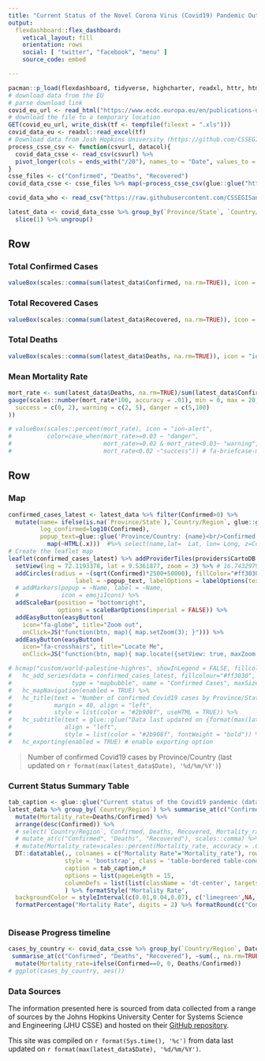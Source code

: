 ```yaml
---
title: "Current Status of the Novel Corona Virus (Covid19) Pandemic Outbreak"
output: 
  flexdashboard::flex_dashboard:
    vetical_layout: fill
    orientation: rows
    social: [ "twitter", "facebook", "menu" ]
    source_code: embed

---
```


```r
pacman::p_load(flexdashboard, tidyverse, highcharter, readxl, httr, htmltools, rvest, kableExtra, DT, leaflet, leafpm)
# download data from the EU
# parse download link
covid_eu_url <- read_html("https://www.ecdc.europa.eu/en/publications-data/download-todays-data-geographic-distribution-covid-19-cases-worldwide") %>% html_nodes("a") %>% html_attr("href") %>% .[grepl(".xls", .)] 
# download the file to a temporary location
GET(covid_eu_url, write_disk(tf <- tempfile(fileext = ".xls")))
covid_data_eu <- readxl::read_excel(tf)
# Download data from Josh Hopkins University (https://github.com/CSSEGISandData/COVID-19)
process_csse_csv <- function(csvurl, datacol){
  covid_data_csse <- read_csv(csvurl) %>% 
  pivot_longer(cols = ends_with("/20"), names_to = "Date", values_to = datacol) %>% mutate(Date=as.Date(Date, "%m/%d/%y"))
}
csse_files <- c("Confirmed", "Deaths", "Recovered")
covid_data_csse <- csse_files %>% map(~process_csse_csv(glue::glue("https://raw.githubusercontent.com/CSSEGISandData/COVID-19/master/csse_covid_19_data/csse_covid_19_time_series/time_series_19-covid-{.x}.csv"), .x)) %>% reduce(left_join) #%>%  mutate(Mortality_rate=Deaths/Confirmed)

covid_data_who <- read_csv("https://raw.githubusercontent.com/CSSEGISandData/COVID-19/master/who_covid_19_situation_reports/who_covid_19_sit_rep_time_series/who_covid_19_sit_rep_time_series.csv")

latest_data <- covid_data_csse %>% group_by(`Province/State`, `Country/Region`) %>% arrange(desc(Date)) %>% 
  slice(1) %>% ungroup()  
```

Row {data-height=120}
-----------------------------------------------------------------------

### Total Confirmed Cases

```r
valueBox(scales::comma(sum(latest_data$Confirmed, na.rm=TRUE)), icon = "fa-procedures", color="warning") # ion-fitness-outline fa-biohazard ion-medkit-outline ion-ios-medkit-outline
```

### Total Recovered Cases

```r
valueBox(scales::comma(sum(latest_data$Recovered, na.rm=TRUE)), icon = "ion-android-favorite-outline", color="success") # fa-briefcase-medical ion-ios-heart-outline
```

### Total Deaths

```r
valueBox(scales::comma(sum(latest_data$Deaths, na.rm=TRUE)), icon = "ion-heart-broken", color="danger") # ion-skull-outline, ion-pulse, 
```


### Mean Mortality Rate

```r
mort_rate <- sum(latest_data$Deaths, na.rm=TRUE)/sum(latest_data$Confirmed, na.rm=TRUE)
gauge(scales::number(mort_rate*100, accuracy = .01), min = 0, max = 20, symbol = '%', gaugeSectors(
  success = c(0, 2), warning = c(2, 5), danger = c(5,100)
))

# valueBox(scales::percent(mort_rate), icon = "ion-alert", 
#          color=case_when(mort_rate>=0.03 ~ "danger", 
#                          mort_rate>=0.02 & mort_rate<0.03~ "warning", 
#                          mort_rate<0.02 ~"success")) # fa-briefcase-medical ion-ios-heart-outline ion-ios-information-outline ion-alert
```

Row {.tabset .tabset-fade}
-------------------------------------

### Map 

```r
confirmed_cases_latest <- latest_data %>% filter(Confirmed>0) %>% 
  mutate(name= ifelse(is.na(`Province/State`),`Country/Region`, glue::glue('{`Province/State`} ({`Country/Region`})')),
         log_confirmed=log10(Confirmed),
         popup_text=glue::glue('Province/Country: {name}<br/>Confirmed cases: {kableExtra::text_spec(scales::comma(Confirmed), background  = "gold")}<br/>Confirmed deaths: {kableExtra::text_spec(scales::comma(Deaths), background  = "orangered", color="white")} ({scales::percent(Deaths/Confirmed, accuracy=.1)})<br/>Confirmed recovered: {kableExtra::text_spec(scales::comma(Recovered), background  = "limegreen")}') %>% 
           map(~HTML(.x)))  #%>% select(name,lat=  Lat, lon= Long, z=Confirmed)
# Create the leaflet map
leaflet(confirmed_cases_latest) %>% addProviderTiles(providers$CartoDB.Positron) %>% # Esri.WorldStreetMap providers$CartoDB.Positron
  setView(lng = 72.1193378, lat = 9.5361877, zoom = 3) %>% # 16.7432979,29.195003,3z
  addCircles(radius = ~(sqrt(Confirmed)*2500+50000), fillColor="#ff3030", stroke=FALSE, fillOpacity = 0.7,
                   label = ~popup_text, labelOptions = labelOptions(textOnly = FALSE, textsize = "12px")) %>% 
  # addMarkers(popup = ~Name, label = ~Name, 
  #            icon = emojiIcons) %>% 
  addScaleBar(position = "bottomright",
              options = scaleBarOptions(imperial = FALSE)) %>%
  addEasyButton(easyButton(
    icon="fa-globe", title="Zoom out",
    onClick=JS("function(btn, map){ map.setZoom(3); }"))) %>%
  addEasyButton(easyButton(
    icon="fa-crosshairs", title="Locate Me",
    onClick=JS("function(btn, map){ map.locate({setView: true, maxZoom: 6}); }"))) # flyTo

# hcmap("custom/world-palestine-highres", showInLegend = FALSE, fillcolour="#ff3030") %>% 
#   hc_add_series(data = confirmed_cases_latest, fillcolour="#ff3030",
#                 type = "mapbubble", name = "Confirmed Cases", maxSize = '15%') %>% 
#   hc_mapNavigation(enabled = TRUE) %>% 
#   hc_title(text = "Number of confirmed Covid19 cases by Province/State",
#            margin = 40, align = "left",
#            style = list(color = "#2b908f", useHTML = TRUE)) %>% 
#   hc_subtitle(text = glue::glue("Data last updated on {format(max(latest_data$Date), '%d/%m/%Y')}"),
#               align = "left",
#               style = list(color = "#2b908f", fontWeight = "bold")) %>% 
#   hc_exporting(enabled = TRUE) # enable exporting option
```

> Number of confirmed Covid19 cases by Province/Country (last updated on `r format(max(latest_data$Date), '%d/%m/%Y')`)

<!-- ### Map -->

<!-- ```{r confirmed_map} -->
<!-- confirmed_cases_latest <- latest_data %>% filter(Confirmed>0) %>%  -->
<!--   mutate(name= ifelse(is.na(`Province/State`),`Country/Region`, glue::glue('{`Province/State`} ({`Country/Region`})')), -->
<!--          log_confirmed=log(Confirmed)) %>% select(name,lat=  Lat, lon= Long, z=Confirmed) -->
<!-- hcmap("custom/world-palestine-highres", showInLegend = FALSE, fillcolour="#ff3030") %>%  -->
<!--   hc_add_series(data = confirmed_cases_latest, fillcolour="#ff3030", -->
<!--                 type = "mapbubble", name = "Confirmed Cases", maxSize = '15%') %>%  -->
<!--   hc_mapNavigation(enabled = TRUE) %>%  -->
<!--   hc_title(text = "Number of confirmed Covid19 cases by Province/State", -->
<!--            margin = 40, align = "left", -->
<!--            style = list(color = "#2b908f", useHTML = TRUE)) %>%  -->
<!--   hc_subtitle(text = glue::glue("Data last updated on {format(max(latest_data$Date), '%d/%m/%Y')}"), -->
<!--               align = "left", -->
<!--               style = list(color = "#2b908f", fontWeight = "bold")) %>%  -->
<!--   hc_exporting(enabled = TRUE) # enable exporting option -->
<!-- ``` -->

### Current Status Summary Table

<!-- #### Current status of the Covid19 pandemic (updated on `r format(Sys.time(), "%c")`) -->

```r
tab_caption <- glue::glue("Current status of the Covid19 pandemic (data updated on {format(max(latest_data$Date), '%d/%m/%Y')})")
latest_data %>% group_by(`Country/Region`) %>% summarise_at(c("Confirmed", "Deaths", "Recovered"), ~sum(.)) %>%  
  mutate(Mortality_rate=Deaths/Confirmed) %>% 
  arrange(desc(Confirmed)) %>% 
  # select(`Country/Region`, Confirmed, Deaths, Recovered, Mortality_rate) %>% 
  # mutate_at(c("Confirmed", "Deaths", "Recovered"), scales::comma) %>% 
  # mutate(Mortality_rate=scales::percent(Mortality_rate, accuracy = .01)) %>% 
  DT::datatable(., colnames = c("Mortality Rate"="Mortality_rate"), rownames = FALSE, 
                style = 'bootstrap', class = 'table-bordered table-condensed', 
                caption = tab_caption,# 
                options = list(pageLength = 15,
                columnDefs = list(list(className = 'dt-center', targets = 1:4)))
                ) %>% formatStyle('Mortality Rate',
  backgroundColor = styleInterval(c(0.01,0.04,0.07), c('limegreen',NA, 'gold', 'orangered'))) %>%  # 'orange', 'orangered', 'firebrick'
  formatPercentage("Mortality Rate", digits = 2) %>% formatRound(c("Confirmed", "Deaths", "Recovered"), digits = 0)
    

```

### Disease Progress timeline
```r
cases_by_country <- covid_data_csse %>% group_by(`Country/Region`, Date) %>% 
 summarise_at(c("Confirmed", "Deaths", "Recovered"), ~sum(., na.rm=TRUE)) %>%  
  mutate(Mortality_rate=ifelse(Confirmed==0, 0, Deaths/Confirmed))
# ggplot(cases_by_country, aes())
```


### Data Sources

The information presented here is sourced from data collected from a range of sources by the Johns Hopkins University Center for Systems Science and Engineering (JHU CSSE) and hosted on their [GitHub repository](https://github.com/CSSEGISandData/COVID-19).

This site was compiled on `r format(Sys.time(), '%c')` from data last updated on `r format(max(latest_data$Date), '%d/%m/%Y')`.



